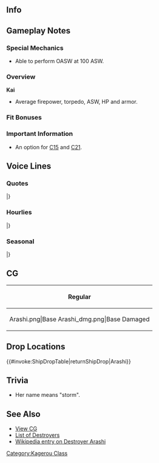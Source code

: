 ==Info==
{{KanmusuInfo|ID=254}}
{{KanmusuInfo|ID=254a}}

==Gameplay Notes==
===Special Mechanics===
* Able to perform OASW at 100 ASW.

===Overview===
'''Kai'''
* Average firepower, torpedo, ASW, HP and armor.  

===Fit Bonuses===
{{:{{BASEPAGENAME}}/Equipment Bonuses}}
{{clear}}

===Important Information===
* An option for [[Quests#C15|C15]] and [[Quests#C21|C21]].

==Voice Lines==
===Quotes===
{{ShipquoteHeader}}
{{ShipquoteKai
|scenario = Introduction
|origin = や、陽炎型駆逐艦十六番艦嵐だ！司令、よろしくな！会えて嬉しいぜ！
|translation = Yo! I'm 16th ship of the Kagerou-class destroyers, Arashi! Please take care of me! Nice to meet you!
|audio = Arashi-Intro.mp3
}}
{{ShipquoteKai
|scenario = Introduction
|kai = yes
|origin = よ、陽炎型駆逐艦十六番艦嵐だ！司令、さあ嵐を……巻き起こそうぜ！
|translation = Yo, I'm 16th ship of the Kagerou-class destroyers, Arashi! Come on, Commander... leave everything to me!
|audio = ArashiKai-Intro.mp3
}}
{{ShipquoteKai
|scenario = Library
|origin = 陽炎型駆逐艦十六番艦、嵐だ。第四駆逐隊を編成して、四水戦で活躍したぜ。
ミッドウェーでは、南雲機動部隊の護りについたんだ。その後も最前線を縦横無尽に駆け抜けて……
最期の時は、暗い海での前線の輸送作戦。僚艦の萩風と一緒さ。 嵐、そして四駆の仲間たち……覚えていてくれよな。頼むぜ。
|translation = I'm the 16th ship of the Kagerou-class destroyers, Arashi. As part of the 4th Destroyer Division, I was active in DesRon4.<ref>DesRon4 is the 4th Torpedo Squadron under Naka.</ref>
During Midway, I was protecting the Nagumo Task Force. Followed by breaking through the front line... My last moment was on that dark sea at the front line of a transport mission. Together with my sister-ship Hagikaze. Please don't forget me... and the rest of DesDiv4.<ref>The rest being: Nowaki, Hagikaze and Maikaze.</ref> I'm counting on you.
|audio = Arashi-Library.mp3
}}
{{ShipquoteKai
|scenario = Secretary 1
|origin = 俺かい？よし、任せろ！
|translation = Me? You got it, let's go!
|audio = Arashi-Sec1.mp3
}}
{{ShipquoteKai
|scenario = Secretary 2
|origin = ん？司令どうした？寂しいのか？まさかな、うふふ
|translation = Hmmm? What is it, Commander? You're lonely? You can't be. Hehe~
|audio = Arashi-Sec2.mp3
}}
{{ShipquoteKai
|scenario = Secretary 3
|origin = はぎぃやめなって！くすぐったいから！おほっ！…お、おお…？って司令かよ！
|translation = Hagi~ no, stop that! I'm ticklish! ... Oh, oh oh...? It's you, Commander!
|audio = Arashi-Sec3.mp3
}}
{{ShipquoteKai
|scenario = Secretary Idle
|origin = さぁ…何か退屈してきたぞー…体がなまってきたぞー…司令は何しとんじゃ。お、なんか忙しそうだな。すこし、待ってやるか。
|translation = Now...what should I do to relieve this boredom... I'll go soft... What to do, Commander. Oh, you're busy. I'll go wait a while then.
|audio = Arashi-SecIdle.mp3
}}
{{ShipquoteKai
|scenario = Wedding
|origin = んだよ、司令。嵐を呼んだか？萩の間違いなんじゃねぇの？…あ、俺でいいの？…そ、そっか。　何だよ改まって、照れるじゃんか！…え、これを指に…。へっ…えへへっ。な、何か、ガラじゃねぇけど…でも、サンキューな。…あったかいぜ。
|translation = Whatup, Commander. You called? You're not mistaking me for Hagi? ...Ah, you're fine with me? ...Tha... that so. What are you being so stiff for, you're making me blush! ...Eh, this ring... He~... Ehehe~. It doesn't really fit me... but thanks ...It's really warm.
|audio = Arashi-Wedding.mp3
}}
{{ShipquoteKai
|scenario = Secretary (Married)
|origin = 何だよ司令、疲れてるのかい？へっ、らしくねぇじゃん。いいよ、少し休んだら？俺が膝枕貸してやんぜ。ほら来なって。いいんだよ、たまには休んだって…な？
|translation = What's wrong, Commander, are you tired? He~ That's not like you. Alrighty then, do you want to take a break? I'll let you use my lap as a pillow. Come on. It's fine to take a break once in a while you know?
|audio = Arashi-SecMarried.mp3
}}
{{ShipquoteKai
|scenario = Player's Score
|origin = お、情報を見るのかい？大事大事♪いい事さ。ほらよ。
|translation = Oh, you want to see the information? It's very important♪ Here you go.
|audio = Arashi-PlayerScore.mp3
}}
{{ShipquoteKai
|scenario = Joining the Fleet
|origin = 第四駆逐隊、旗艦嵐、出るぜ！皆、ついてきな！
|translation =4th Destroyer Division, flagship Arashi, setting off! Everyone follow me! 
|audio = Arashi-JoinFleet.mp3
}}
{{ShipquoteKai
|scenario = Joining the Fleet
|kai = yes
|origin = 第四駆逐隊旗艦嵐、出るぜ！皆、ガツンと行こうぜ！
|translation = 4th Destroyer Division, flagship Arashi, setting off! Let's go with a bang everyone!
|audio = ArashiKai-JoinFleet.mp3
}}
{{ShipquoteKai
|scenario = Equipment 1
|origin = いいねぇ、みなぎるなぁ。サンキュー！
|translation =This is nice~ I'm overwhelmed~. Thanks~! 
|audio = Arashi-Equip1.mp3
}}
{{ShipquoteKai
|scenario = Equipment 2
|origin =ああ。ナメた潜水艦はぶっ飛ばさねぇとな。爆雷は頼むぜ。 
|translation = Ah, I'll beat up those cheeky subs. Please give me a depth charge.<ref>A convoy she was escorting had to abort the mission twice because of attacks from US submarines.</ref>
|audio = Arashi-Equip2.mp3
}}
{{ShipquoteKai
|scenario = Equipment 3
|origin = やるなぁ。いいぜ！
|translation = That's more like it. This is good!
|audio = Arashi-Equip3.mp3
}}
{{ShipquoteKai
|scenario = Supply
|origin = お、ありがたい。サンキューな。
|translation = Oh, I'm grateful. Thanks.
|audio = Arashi-Supply.mp3
}}
{{ShipquoteKai
|scenario = Docking (Minor Damage)
|origin = ひとっ風呂浴びるぜ。いいだろ？
|translation = I'll hit the baths now. Is that OK?
|audio = Arashi-DockMinor.mp3
}}
{{ShipquoteKai
|scenario = Docking (Minor Damage)
|kai = yes
|origin = 萩？…萩！呼んだか？…気のせい、か。
|translation = Hagi? ...Hagi! You called? ...Must have been my imagination.
|audio = ArashiKai-DockMinor.mp3
}}
{{ShipquoteKai
|scenario = Docking (Major Damage)
|origin = かぁーっ、傷に染みるねぇ。風呂は心の洗濯だな。司令も入るかい？
|translation = Gah, my wounds sting. Baths wash the mind clean too. Do you want to get in Commander?
|audio = Arashi-DockMajor.mp3
}}
{{ShipquoteKai
|scenario = Construction
|origin = ああ、なんか新しいの、出来たってさ。
|translation = Ah, it looks like something new has just been finished
|audio = Arashi-Construction.mp3
}}
{{ShipquoteKai
|scenario = Returning from Sortie
|origin = 作戦完了。艦隊戻ったぜ！
|translation = Operation over. The fleet has returned!
|audio = Arashi-SortieReturn.mp3
}}
{{ShipquoteKai
|scenario = Starting a Sortie
|origin = 陽炎型駆逐艦、嵐のお出ましだ。さぁ…嵐巻き起こしてやるぜ！見てなぁ！
|translation = Kagerou-class destroyer, Arashi, heading out. Ah... just leave it all up to me! Just watch me!
|audio = Arashi-Sortie.mp3
}}
{{ShipquoteKai
|scenario = Starting a Battle
|origin = 敵艦発見！合戦準備！撃ち方―…はじめ！
|translation = Enemy spotted! Battle stations! Ready, aim... fire!
|audio = Arashi-BattleStart.mp3
}}
{{ShipquoteKai
|scenario = Attack
|origin = さあ、やってやるぜ！嵐、巻き起こせ！
|translation = Right, let's get started! I'll tear this place up!
|audio = Arashi-Attack.mp3
}}
{{ShipquoteKai
|scenario = Night Battle Attack 
|origin = 天下の第四駆逐隊、まかり通る！
|translation = The greatest 4th Destroyer Division, won't let you get away!
|audio = Arashi-NightAttack.mp3
}}
{{ShipquoteKai
|scenario = Night Battle
|origin = さーて夜戦だ…慎重に大胆に…突入だ！
|translation = Right, it's time for night battle... whether carefully or brashly... charge ahead!
|audio = Arashi-NightBattle.mp3
}}
{{ShipquoteKai
|scenario = MVP
|origin = へっへーん。巻き起こした嵐、しっかり目に焼き付けたか？うん、司令とみんなのおかげさ。
|translation = Hehen~ Did you burn my meteoric image into your eyes? Yup, thanks for the work Commander, everyone.
|audio = Arashi-MVP.mp3
}}
{{ShipquoteKai
|scenario = Minor Damage 1
|origin = ぐあぁっ！チッ、どこからだ！
|translation = Gaah! Tch, where was that from!
|audio = Arashi-MinorDamage1.mp3
}}
{{ShipquoteKai
|scenario = Minor Damage 2
|origin = なっ…なんだなんだ！？敵はどこだ！
|translation = Wh... what what!? Where is the enemy!
|audio = Arashi-MinorDamage2.mp3
}}
{{ShipquoteKai
|scenario = Major Damage
|origin = ちぃっ！なんだよ好き放題やりやがって…だがな…まだ沈まねぇよ！
|translation = Tch! What are you doing as you please... but... I won't sink!
|audio = Arashi-MajorDamage.mp3
}}
{{ShipquoteKai
|scenario = Sunk
|origin = 俺…沈むのか…。萩…また一緒だな…。時雨…あとは…頼んだぜ…
|translation = I'm... sinking huh. Hagi... I'm coming to meet you... Shigure... I leave... everything to you...<ref>Shigure was the sole survivor of the engagement in which she sank.</ref>
|audio = Arashi-Sinking.mp3
}}
|} <references/>

{{clear}}

===Hourlies===
{{ShipquoteHeader | type = hourly}}
{{ShipquoteKai
|scenario = 00:00 
|origin = あー、司令、なんだ、その、今日は、この嵐が秘書艦を担当してやるぜ。おお、時報も任せておけ。今、ちょうど深夜零時だ、ああ。
|translation = Ah, Commander, whatup. Today, I'll be the secretary ship. Oh, leave the time announcements to me. It's midnight now~
|audio = ArashiKai-0000.mp3
}}
{{ShipquoteKai
|scenario = 01:00 
|origin = マルヒトマルマルだぞ、司令。夜は…夜はちびっと緊張するな。ちびっと…なあ？
|translation = It's 0100, Commander. The night... the night makes me a bit nervous. Just a bit... right?
|audio = ArashiKai-0100.mp3
}}
{{ShipquoteKai
|scenario = 02:00 
|origin = マルフタマルマルになったぞ、司令。なんだ、資料を読んでいるのか？暗いとこで本読むと、目が悪くなるぞ。この、探照灯で…
|translation = It's now 0200, Commander. What's this, you're reading documents? Reading things in dark places will ruin your eyes you know. Here, have this searchlight...
|audio = ArashiKai-0200.mp3
}}
{{ShipquoteKai
|scenario = 03:00 
|origin = マルサンマルマルだ、司令。あー…夜は、なんか落ち着かねえな。
|translation = It's 0300, Commander. Ah... somehow, I can't settle down at night.
|audio = ArashiKai-0300.mp3
}}
{{ShipquoteKai
|scenario = 04:00 
|origin = マルヨンマルマルだぞ。夜中は、なんかやだよな。あ、そうでもない？そうか…司令はすげーなあ、川内さんの仲間だなあ…
|translation = It's 0400. I don't like the dead of the night. Ah, you don't feel the same? I see... You're amazing, Commander. You're just like Sendai-san...
|audio = ArashiKai-0400.mp3
}}
{{ShipquoteKai
|scenario = 05:00 
|origin = マルゴーマルマル！よーやく朝だあ、朝！やったー！朝だー！司令、朝だぞー！
|translation = 0500! It's almost morning you know! Woohoo! Morning~! Commander, it's morning you know!
|audio = ArashiKai-0500.mp3
}}
{{ShipquoteKai
|scenario = 06:00 
|origin = マルロクマルマルだ！艦隊、総員起こし！司令、次は飯だな！さあ早く朝飯をつくってくれ！…え？俺？…俺ぇ！？
|translation = It's 0600! Fleet, all hands assemble! Breakfast is next, Commander! Come on, hurry up and make breakfast! ...Eh? Me? ... Me!?
|audio = ArashiKai-0600.mp3
}}
{{ShipquoteKai
|scenario = 07:00 
|origin = マルナナ、マルマルだ。萩にやり方聞いて、今やってっけどさあ…食えるモンになっかなー…？あ、一応味噌汁と麦飯、あと干物な！
|translation = It's 0700. I asked Hagi how to do it. Even if I did it... it's still fine to eat right...? Ah, first up is miso soup then barley rice and finally dried fish!
|audio = ArashiKai-0700.mp3
}}
{{ShipquoteKai
|scenario = 08:00 
|origin = マルハチマルマル。どうだった、俺の飯…あっ食えた？意外とうまい？そ、そうだろ、当然さ！第四駆逐隊舐めんなよ、へ、へへへへへ、へへっ！
|translation = 0800. How was my food? Surprisingly good? Is... is that so... Of course it is! Don't underestimate the 4th Destroyer Squadron! Hehehehehehehe~!
|audio = ArashiKai-0800.mp3
}}
{{ShipquoteKai
|scenario = 09:00 
|origin = マルキューマルマルだ。司令、よーし、第四駆逐隊、集合だ！いいかみんな、夜でも負けない特訓を開始する。まずこの…
|translation = It's 0900. Alright, Commander; 4th Destroyer Division assemble! Listen up, we're going to have some special training to not lose at night. First off...
|audio = ArashiKai-0900.mp3
}}
{{ShipquoteKai
|scenario = 10:00 
|origin = ヒトマルマルマルだぞ司令。我が四駆も、めきめきと練度が上がっている。ああ、前線もいつでもオーケーだ。任せろ！
|translation = It's 1000, Commander. We, DesRon4, have made great progress with our skills. Ah, sending us to the front line is totally OK. Leave it to us!
|audio = ArashiKai-1000.mp3
}}
{{ShipquoteKai
|scenario = 11:00 
|origin = ヒトヒトマルマルだ。…おお、水雷戦隊で出撃か。オーケー、旗艦は誰だ！？那珂さんか？まさか神通さん？…え、えぇ！？川内さん！？
|translation = It's 1100 ...Oh, the torpedo squadron is sortieing. OK, who is the flagship!? Naka-san? It can't be Jintsuu-san? ...Eh, eh!? Sendai-san!?
|audio = ArashiKai-1100.mp3
}}
{{ShipquoteKai
|scenario = 12:00 
|origin = ヒトフータマルマール！なあ司令、昼はがっつりとしたカレーにしようぜ！今日間宮さんとこ、足柄さんはいってるってー！行こうぜ！
|translation = 1200! Hey Commander, let's have a big helping of curry for lunch! Ashigara-san told me that it's on Mamiya's menu today! Let's go!
|audio = ArashiKai-1200.mp3
}}
{{ShipquoteKai
|scenario = 13:00 
|origin = ヒトサンマルマル。やー、いいねえ。カツカレーいいよお！あれはいいもんだ。これで勝つ！って気がすんねー。はぁー…食った食った！
|translation = 1300. Man~ pork cutlet curry is great! It really is great. It makes you feel like "Now you'll win!". Haaa~ eat up!
|audio = ArashiKai-1300.mp3
}}
{{ShipquoteKai
|scenario = 14:00 
|origin = ヒトヨンマル…おお、のわっち！元気でやってっかー？おう、俺の方はばっちりさ。司令との相性だって…なあ司令？あれっ、いない！
|translation = 140... Oh, Nowacchi! Are you feeling good? Ou, I'm feeling great. My compatibility with the commander you say... Hey Commander? Huh, he's gone!
|audio = ArashiKai-1400.mp3
}}
{{ShipquoteKai
|scenario = 15:00 
|origin = ヒトゴーマルマルだぜ、司令。ああ、一航戦の最期の話か。…嫌なもんだぜ、負け戦ってのは。いつだって…嫌なもんさ。
|translation = It's 1500, Commander. Ah, the story of the 1st Carrier Division's final moments. ...It's unpleasant, it was a losing battle after all. That's why... it's unpleasant.<ref>She was part of the escort for Akagi and Kaga at Midway.</ref>
|audio = ArashiKai-1500.mp3
}}
{{ShipquoteKai
|scenario = 16:00 
|origin = ヒトロクマルマ…あ、翔鶴さん！お疲れっす！はい、元気してますよ！また、一緒に出撃したいっすね！はい！楽しみにしてます！
|translation = 160... Ah, Shoukaku-san! Thanks for your work! Yes, I'm fine thanks! Let's sortie together again sometime! Yes! I'll be looking forward to it!
|audio = ArashiKai-1600.mp3
}}
{{ShipquoteKai
|scenario = 17:00 
|origin =ヒトナナマルマルだぜ、司令。夕焼け綺麗だよな…あれ、夕焼けボケっとみてたら、なんか、泣けてきた。あ、あれ？ 
|translation = It's 1700, Commander. The sunset is beautiful... Huh, I'm just looking at the sunset but somehow tears are flowing. Hu...huh?
|audio = ArashiKai-1700.mp3
}}
{{ShipquoteKai
|scenario = 18:00 
|origin = ヒトハチーマルマルッ。司令、夕飯どうする？俺、また作ってみようか？このレシピ見てさ。えっと…ふう、か、でん、ぴ…ん、ふ？ふ、はて…
|translation = 1800. What do you want for dinner, Commander? You want me to make something again? Let me see the recipe. Erm... fuu, ka, den, pin, fu? Fu, let's see...
|audio = ArashiKai-1800.mp3
}}
{{ShipquoteKai
|scenario = 19:00 
|origin = ヒトキュウマルマ…おお、陽炎ねえ！え、差し入れ？ふんふん。あっ、なんかいい匂いだ！いいのか？助かる！司令、食べ物、キター！
|translation = 190... Oh, Kagerou-nee! Eh, some food? Funfun~ Ah, it smells really good! Is this alright? You saved me! The food is here, Commander!
|audio = ArashiKai-1900.mp3
}}
{{ShipquoteKai
|scenario = 20:00 
|origin = フタマルマルマル。陽炎ねえの差し入れ、汁だな。クラムチャウダー…だって。…うん、うん…麦飯にも意外と合うよなー。…うまいぜ！飯が進むよ！
|translation = 2000. Kagerou-nee's meal was really liquid huh. It's because it was clam chowder... Yup, yup... the barely rice was surprisingly complimentary... It's delicious! Let's keep eating!
|audio = ArashiKai-2000.mp3
}}
{{ShipquoteKai
|scenario = 21:00 
|origin = フタヒトマルマル…なーんかこの時間、嫌な予感すんだよなあ…はっ、川内さん！えっ、はっ、はい！夜の出撃っすね、お供します…
|translation = 2100. This time somehow gives me a bad feeling... Sigh... Sendai-san! Eh... Ye... yes! A night sortie right. I'll accompany you.<ref>The final transport fleet she was part off knew they were going to encounter USN ships in [https://en.wikipedia.org/wiki/Battle_of_Vella_Gulf Vella Gulf]</ref>
|audio = ArashiKai-2100.mp3
}}
{{ShipquoteKai
|scenario = 22:00 
|origin = フタフタマルマル。警戒を厳に…えっ、時雨何か言った？てっ敵！？回避！回避！体制を立て直して反撃だ！ちっくしょー！
|translation = 2300. Keep your eyes open... Eh, what did you say Shigure? Enemies!? Evade! Evade! Reform the lines to counterattack! Goddamnit!<ref>The USN ships that were stalking the transport fleet launched their attack around this time.</ref>
|audio = ArashiKai-2200.mp3
}}
{{ShipquoteKai
|scenario = 23:00 
|origin = フタサンマルマル。戻ったぜ、足はついてるぜ、一応な。な、なんだよ！泣かなくたっていいだろう司令。なんだよ、ったく…
|translation = 2300. We're back... my legs are still attached... for now. Wh... what! It's good that I didn't cry, Commander? Whatever, geez...
|audio = ArashiKai-2300.mp3
}}
|} <references/>

{{clear}}

===Seasonal===
{{SeasonalHeaderOld}}
{{SeasonalQuote
|scenario = [[Seasonal/Christmas_2015|Christmas 2015]]
|origin = メリークリスマス、司令。四駆のみんなからプレゼントがあるんだぜ。いいか、みんな？せいの…うわ！！あぁ…怒ってる…
|translation =	Merry Christmas, Commander. All of us in DesDiv4 have a present for you. Alright, everyone? One, two… Rawr!! Ah… he’s angry…
|audio = Arashi_Christmas_2015_Sec1.ogg
|notes =
}}
{{SeasonalQuote
|scenario = [[Seasonal/End_of_Year_2015|End of Year 2015]]
|origin = 時雨…皆何やっているの？大掃除？そかそか。えぇ、俺もやるの？まじかよ…
|translation = Shigure… What’s everyone up to? Spring cleaning? I see, I see. Eh, I have to do it too? Seriousy…
|audio = Arashi_Year_End_2015_Sec1.ogg
|notes = 
}}
{{SeasonalQuote
|scenario = [[Seasonal/New_Year_2016|New Year 2016]]
|origin = 司令、新年あけおめだ。今年も俺や四駆のみんなをよろしく頼むぜ。さあ、ばーと繰り出そうぜ！はぎ、のわっち、まい、行くぞ！
|translation =	Happy New Year, Commander. Take care of us in DesDiv4 again this year. Now, let’s set off with a bang! Hagi, Nowacchi, Mai; let’s go!
|audio = Arashi_New_Year_2016_Sec1.ogg
|notes = 
}}
{{SeasonalQuote
|scenario = [[Seasonal/Setsubun_2016|Setsubun 2016]]
|origin = 鬼は～外ッ！ 福は～内ッ！ 今年の鬼役は誰だぁ？ え？ あぁ～…川内さん？ あぁ、投げにくいなぁ。まぁ、いっか。トリャ～～！
|translation =	Demon, begone~! Fortune, welcome~! Who is playing the Oni this year? Eh? Ah… Sendai-san? Ah, it’s hard to throw now. Oh well. Take thiiiissss!
|audio = Arashi_Setsubun_2016_Sec1.ogg
|notes = 
}}
{{SeasonalQuote
|scenario = [[Seasonal/Valentine%27s_Day_2016|Valentine’s Day 2016]]
|origin = し、司令さ、これ、あげるよ。ん…まぁ、たいしたもんじゃないんで。あんま気にすんな。
|translation =	Th-this is for you, Commander. Mmm… Well, it’s no big deal. Don’t dwell on it.
|audio = Arashi_Valentine_Sec2.ogg
|notes = Secretary 1
}}
{{SeasonalQuote
|scenario = [[Seasonal/Valentine%27s_Day_2016|Valentine’s Day 2016]]
|origin = 司令、さっきあげた包み、開けた？あぁ…まだ？…そう…いや、別に良いんだ。別に…
|translation =	Did you open the gift I gave you, Commander? Ah… You haven’t? …I see… No, it’s nothing. Nothing at all…
|audio = Arashi_Valentine_Sec1.ogg
|notes = Secretary 2
}}
{{SeasonalQuote
|scenario = [[Seasonal/White_Day_2016|White Day 2016]]
|origin = これ、なに…？えぇ…チョコのお返し…マジで！？か、返してって言われても返さないよ？
|translation =	What’s this…? Eh, in return for the chocolates… Seriously!? I-I won’t give it back if you ask, you know?
|audio = Arashi_White_Day_2016.ogg
|notes = 
}}
{{SeasonalQuote
|scenario = [[Seasonal/Coming_of_Spring_2016|Spring 2016]]
|origin = やったぜ、春だ！この季節、なんかいいよなぁ。花見に行こう。四駆のみんなを誘ってさぁ。
|translation =	Alright, it’s spring! This season feels kinda good. Let’s go cherry blossom viewing. We’ll invitie everyone in DesDiv4.
|audio = Arashi_Spring_2016_Sec1.mp3
|notes = 
}}
{{SeasonalQuote
|scenario = [[Seasonal/Third_Anniversary|3rd Anniversary]]
|origin = 嵐を巻き起こして、俺たちついに三周年かよ。マジか…司令、みんな、サンキュな。
|translation = A storm is brewing, it’s our 3rd Anniversary. Seriously… Commander, everyone; thank you.
|audio = Arashi_3rd_Anniversary_Sec1.mp3
|notes = 
}}
{{SeasonalQuote
|scenario = [[Seasonal/Rainy_Season_2016|Rainy Season 2016]]
|origin = やややぁ、また雨じゃんか。どうも雨が続くと、体の調子がおかしくなるよ。司令は平気か？
|translation =	Awww, it’s raining again. When the rain keeps falling I start to feel weird. Are you fine, Commander?
|audio = Arashi_Rainy_Season_2016_Sec1.mp3
|notes = 
}}
{{SeasonalQuote
|scenario = [[Seasonal/Early_Summer_2016|Early Summer 2016]]
|origin = おう、舞なんか元気だな。えぇ、のわっちと水着買いに行くの？ふーん…
|translation =	Oh, you’re looking kinda happy, Mai. Eh, you’re going swimsuit shopping with Nowacchi? Hmmm…
|audio = Arashi_Early_Summer_Sec1_2016.ogg
|notes = 
}}
{{SeasonalQuote
|scenario = [[Seasonal/Summer_2016|Midsummer 2016]]
|origin = 萩、なになに？えぇ、水着で、浜辺へ？いいよ、俺はそういうのは…司令も、行くんだ？
|translation =	What is it, Hagi? Eh, going to the beach in swimsuits? I’m fine, that’s something I… Is the Commander coming too?
|audio = Arashi_Sec1_Midsummer_2016.ogg
|notes = 
}}
{{SeasonalQuote
|scenario = [[Seasonal/Autumn_2016|Autumn 2016]]
|origin = よーし！夏の夜を乗り切ったぞぉ！これでもう大丈夫だ！時雨、川内さん、俺は勝ったぞぉ！
|translation =	Alriiiiight! I’ve gotten through summer! I’ll be fine now! Shigure, Sendai-san; I won!
|audio = Arashi_Autumn_2016_Sec1.mp3
|notes = 
}}
{{SeasonalQuote
|scenario = [[Seasonal/Saury_2016|Saury Festival 2016]]
|origin = なんか…みんな探照灯と三式、磨いてな。どうしたんだ？何が始まるんだ？
|translation =	Everyone is kinda… shining brightly with searchlights and Type 3s. What’s going on? What are you going to do?
|audio = Arashi_Sec1_Saury_2016.mp3
|notes = 
}}
{{SeasonalQuote
|scenario = [[Seasonal/Autumn_2016|Autumn 2016]]
|origin = へっくしょんっ！うぅ、いきなり寒くなってきたなぁ。司令、風邪移したろ？へっくしょんっ！
|translation =	*Hachoo*! Urgh, it’s gotten cold all of a sudden. Did you give me a cold, Commander? *Hachoo*!
|audio = Arashi_Late_Autumn_2017_Sec1.mp3
|notes = 
}}
{{SeasonalQuote
|scenario = [[Seasonal/Fourth_Anniversary|4th Anniversary]]
|origin = 俺たち遂に四周年か…すげぇ。嵐、巻き起こしちまったな。
|translation =	It’s our 4th Anniversary… Woow. I’m all excited now.
|audio = Arashi_4th_Anniversary_Sec1_2017.mp3
|notes = 
}}
{{SeasonalQuote
|scenario = [[Seasonal/Fifth_Anniversary|5th Anniversary]]
|origin = 司令、おめでとう。今日は俺たちの、特別な日じゃないか？俺もちびっと嬉しいぜ。
|translation =	Congratulations, Commander. Today is our special day right? I’m kinda happy too.
|audio = Arashi_5th_Anniversary_Sec1.mp3
|notes = 
}}
|}<references/>

{{clear}}

==CG==
{| class="mw-collapsible mw-collapsed wikitable" style="width: 100%;"
!Regular
|-
|<gallery>
Arashi.png|Base
Arashi_dmg.png|Base Damaged
</gallery>
|}

==Drop Locations==
{{#invoke:ShipDropTable|returnShipDrop|Arashi}}

==Trivia==
*Her name means "storm".

==See Also==
*[[{{PAGENAMEE}}/Gallery|View {{PAGENAME}}  CG]]
*[[EliteDD|List of Destroyers]]
*[[wikipedia:Japanese_destroyer_Arashi|Wikipedia entry on Destroyer Arashi]]
[[Category:Kagerou Class]]
{{shiplist}}